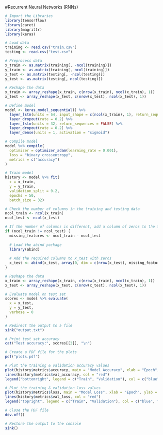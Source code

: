 #Recurrent Neural Networks (RNNs)

```{r}
# Import the Libraries
library(tensorflow)
library(caret)
library(magrittr)
library(keras)

# Load data
training <- read.csv("train.csv")
testing <- read.csv("test.csv")

# Preprocess data
x_train <- as.matrix(training[, -ncol(training)])
y_train <- as.matrix(training[, ncol(training)])
x_test <- as.matrix(testing[, -ncol(testing)])
y_test <- as.matrix(testing[, ncol(testing)])

# Reshape the data
x_train <- array_reshape(x_train, c(nrow(x_train), ncol(x_train), 1))
x_test <- array_reshape(x_test, c(nrow(x_test), ncol(x_test), 1))

# Define model
model <- keras_model_sequential() %>%
  layer_lstm(units = 64, input_shape = c(ncol(x_train), 1), return_sequences = TRUE) %>%
  layer_dropout(rate = 0.2) %>%
  layer_lstm(units = 32, return_sequences = FALSE) %>%
  layer_dropout(rate = 0.2) %>%
  layer_dense(units = 1, activation = "sigmoid")

# Compile model
model %>% compile(
  optimizer = optimizer_adam(learning_rate = 0.001),
  loss = "binary_crossentropy",
  metrics = c("accuracy")
)

# Train model
history <- model %>% fit(
  x = x_train,
  y = y_train,
  validation_split = 0.2,
  epochs = 50,
  batch_size = 32)

# Check the number of columns in the training and testing data
ncol_train <- ncol(x_train)
ncol_test <- ncol(x_test)

# If the number of columns is different, add a column of zeros to the testing data
if (ncol_train != ncol_test) {
  missing_features <- ncol_train - ncol_test
  
  # Load the abind package
  library(abind)
  
  # Add the required columns to x_test with zeros
  x_test <- abind(x_test, array(0, dim = c(nrow(x_test), missing_features, 1)), along = 2)
}

# Reshape the data
x_train <- array_reshape(x_train, c(nrow(x_train), ncol(x_train), 1))
x_test <- array_reshape(x_test, c(nrow(x_test), ncol(x_test), 1))

# Evaluate model on test set
scores <- model %>% evaluate(
  x = x_test,
  y = y_test,
  verbose = 0
)

# Redirect the output to a file
sink("output.txt")

# Print test set accuracy
cat("Test accuracy:", scores[[2]], "\n")

# Create a PDF file for the plots
pdf("plots.pdf")

# Plot the training & validation accuracy values
plot(history$metrics$accuracy, main = "Model Accuracy", xlab = "Epoch", ylab = "Accuracy", type = "l", col = "blue", ylim = c(0, 1))
lines(history$metrics$val_accuracy, col = "red")
legend("bottomright", legend = c("Train", "Validation"), col = c("blue", "red"), lty = 1)

# Plot the training & validation loss values
plot(history$metrics$loss, main = "Model Loss", xlab = "Epoch", ylab = "Loss", type = "l", col = "blue")
lines(history$metrics$val_loss, col = "red")
legend("topright", legend = c("Train", "Validation"), col = c("blue", "red"), lty = 1)

# Close the PDF file
dev.off()

# Restore the output to the console
sink()


```

